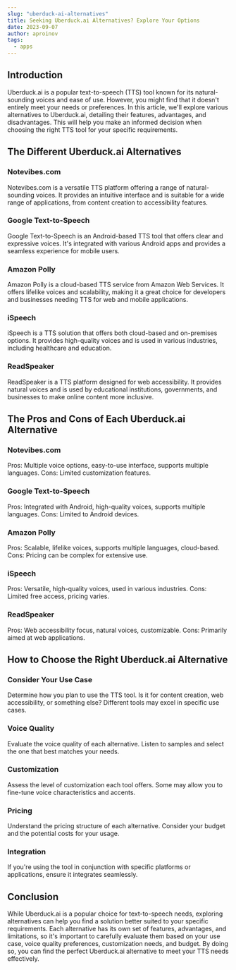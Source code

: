 ---
slug: "uberduck-ai-alternatives"
title: Seeking Uberduck.ai Alternatives? Explore Your Options
date: 2023-09-07
author: aproinov
tags:
  - apps
---

## Introduction

Uberduck.ai is a popular text-to-speech (TTS) tool known for its natural-sounding voices and ease of use. However, you might find that it doesn't entirely meet your needs or preferences. In this article, we'll explore various alternatives to Uberduck.ai, detailing their features, advantages, and disadvantages. This will help you make an informed decision when choosing the right TTS tool for your specific requirements.

## The Different Uberduck.ai Alternatives

### Notevibes.com

Notevibes.com is a versatile TTS platform offering a range of natural-sounding voices. It provides an intuitive interface and is suitable for a wide range of applications, from content creation to accessibility features.

### Google Text-to-Speech

Google Text-to-Speech is an Android-based TTS tool that offers clear and expressive voices. It's integrated with various Android apps and provides a seamless experience for mobile users.

### Amazon Polly

Amazon Polly is a cloud-based TTS service from Amazon Web Services. It offers lifelike voices and scalability, making it a great choice for developers and businesses needing TTS for web and mobile applications.

### iSpeech

iSpeech is a TTS solution that offers both cloud-based and on-premises options. It provides high-quality voices and is used in various industries, including healthcare and education.

### ReadSpeaker

ReadSpeaker is a TTS platform designed for web accessibility. It provides natural voices and is used by educational institutions, governments, and businesses to make online content more inclusive.

## The Pros and Cons of Each Uberduck.ai Alternative

### Notevibes.com

Pros: Multiple voice options, easy-to-use interface, supports multiple languages.
Cons: Limited customization features.

### Google Text-to-Speech

Pros: Integrated with Android, high-quality voices, supports multiple languages.
Cons: Limited to Android devices.

### Amazon Polly

Pros: Scalable, lifelike voices, supports multiple languages, cloud-based.
Cons: Pricing can be complex for extensive use.

### iSpeech

Pros: Versatile, high-quality voices, used in various industries.
Cons: Limited free access, pricing varies.

### ReadSpeaker

Pros: Web accessibility focus, natural voices, customizable.
Cons: Primarily aimed at web applications.

## How to Choose the Right Uberduck.ai Alternative

### Consider Your Use Case

Determine how you plan to use the TTS tool. Is it for content creation, web accessibility, or something else? Different tools may excel in specific use cases.

### Voice Quality

Evaluate the voice quality of each alternative. Listen to samples and select the one that best matches your needs.

### Customization

Assess the level of customization each tool offers. Some may allow you to fine-tune voice characteristics and accents.

### Pricing

Understand the pricing structure of each alternative. Consider your budget and the potential costs for your usage.

### Integration

If you're using the tool in conjunction with specific platforms or applications, ensure it integrates seamlessly.

## Conclusion

While Uberduck.ai is a popular choice for text-to-speech needs, exploring alternatives can help you find a solution better suited to your specific requirements. Each alternative has its own set of features, advantages, and limitations, so it's important to carefully evaluate them based on your use case, voice quality preferences, customization needs, and budget. By doing so, you can find the perfect Uberduck.ai alternative to meet your TTS needs effectively.

